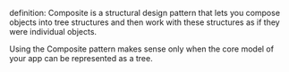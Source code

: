 definition: Composite is a structural design pattern that lets you compose objects into tree structures and then work with these structures as if they were individual objects.

Using the Composite pattern makes sense only when the core model of your app can be represented as a tree.